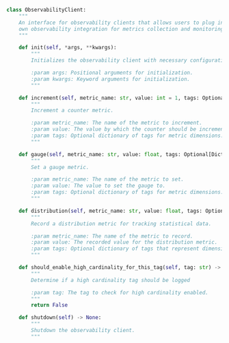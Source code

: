 
```python
class ObservabilityClient:
    """
    An interface for observability clients that allows users to plug in their
    own observability integration for metrics collection and monitoring.
    """

    def init(self, *args, **kwargs):
        """
        Initializes the observability client with necessary configuration.

        :param args: Positional arguments for initialization.
        :param kwargs: Keyword arguments for initialization.
        """

    def increment(self, metric_name: str, value: int = 1, tags: Optional[Dict[str, Any]] = None) -> None:
        """
        Increment a counter metric.

        :param metric_name: The name of the metric to increment.
        :param value: The value by which the counter should be incremented (default is 1).
        :param tags: Optional dictionary of tags for metric dimensions.
        """

    def gauge(self, metric_name: str, value: float, tags: Optional[Dict[str, Any]] = None) -> None:
        """
        Set a gauge metric.

        :param metric_name: The name of the metric to set.
        :param value: The value to set the gauge to.
        :param tags: Optional dictionary of tags for metric dimensions.
        """

    def distribution(self, metric_name: str, value: float, tags: Optional[Dict[str, Any]] = None) -> None:
        """
        Record a distribution metric for tracking statistical data.

        :param metric_name: The name of the metric to record.
        :param value: The recorded value for the distribution metric.
        :param tags: Optional dictionary of tags that represent dimensions to associate with the metric.
        """

    def should_enable_high_cardinality_for_this_tag(self, tag: str) -> bool:
        """
        Determine if a high cardinality tag should be logged

        :param tag: The tag to check for high cardinality enabled.
        """
        return False

    def shutdown(self) -> None:
        """
        Shutdown the observability client.
        """
```